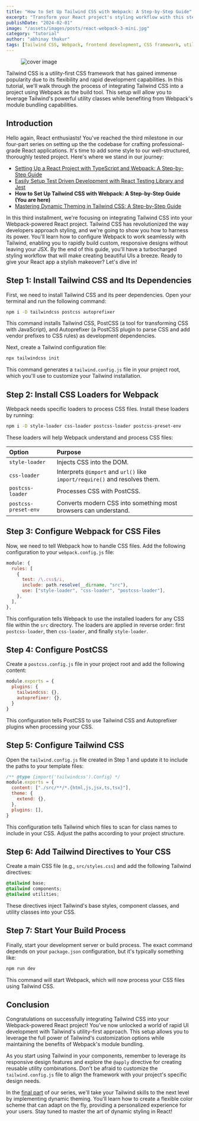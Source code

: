 ```yaml
---
title: "How to Set Up Tailwind CSS with Webpack: A Step-by-Step Guide"
excerpt: "Transform your React project's styling workflow with this step-by-step guide to integrating Tailwind CSS with Webpack. In this third installment of our series, you'll learn how to harness the power of utility-first CSS, preparing you for our final chapter on implementing dynamic theming."
publishDate: "2024-02-01"
image: "/assets/images/posts/react-webpack-3-mini.jpg"
category: "tutorial"
author: "abhinay thakur"
tags: [Tailwind CSS, Webpack, frontend development, CSS framework, utility-first CSS, web development, JavaScript tooling, PostCSS]
---
```

  
<figure class="text-center text-xs -mx-32">
  <img src="/assets/images/posts/react-webpack-3.jpg" alt="cover image" />
</figure>


<p class="first-letter:text-5xl first-letter:font-medium">
Tailwind CSS is a utility-first CSS framework that has gained immense popularity due to its flexibility and rapid development capabilities. In this tutorial, we'll walk through the process of integrating Tailwind CSS into a project using Webpack as the build tool. This setup will allow you to leverage Tailwind's powerful utility classes while benefiting from Webpack's module bundling capabilities.
</p>

## Introduction
Hello again, React enthusiasts! You've reached the third milestone in our four-part series on setting up the the codebase for crafting professional-grade React applications. It's time to add some style to our well-structured, thoroughly tested project. Here's where we stand in our journey:

- <a href="/blog/setting-up-a-react-project-with-typescript-and-webpack-a-step-by-step-guide">Setting Up a React Project with TypeScript and Webpack: A Step-by-Step Guide</a>
- <a href="/blog/easily-setup-test-driven-development-with-react-testing-library-and-jest">Easily Setup Test Driven Development with React Testing Library and Jest</a>
- <strong>How to Set Up Tailwind CSS with Webpack: A Step-by-Step Guide (You are here)</strong>
- <a href="/blog/mastering-dynamic-theming-in-tailwind-css-a-step-by-step-guide">Mastering Dynamic Theming in Tailwind CSS: A Step-by-Step Guide</a>

In this third installment, we're focusing on integrating Tailwind CSS into your Webpack-powered React project. Tailwind CSS has revolutionized the way developers approach styling, and we're going to show you how to harness its power. You'll learn how to configure Webpack to work seamlessly with Tailwind, enabling you to rapidly build custom, responsive designs without leaving your JSX. By the end of this guide, you'll have a turbocharged styling workflow that will make creating beautiful UIs a breeze. Ready to give your React app a stylish makeover? Let's dive in!

## Step 1: Install Tailwind CSS and Its Dependencies

First, we need to install Tailwind CSS and its peer dependencies. Open your terminal and run the following command:

```bash
npm i -D tailwindcss postcss autoprefixer
```

This command installs Tailwind CSS, PostCSS (a tool for transforming CSS with JavaScript), and Autoprefixer (a PostCSS plugin to parse CSS and add vendor prefixes to CSS rules) as development dependencies.

Next, create a Tailwind configuration file:

```bash
npx tailwindcss init
```

This command generates a `tailwind.config.js` file in your project root, which you'll use to customize your Tailwind installation.

## Step 2: Install CSS Loaders for Webpack

Webpack needs specific loaders to process CSS files. Install these loaders by running:

```bash
npm i -D style-loader css-loader postcss-loader postcss-preset-env
```

These loaders will help Webpack understand and process CSS files:

| Option | Purpose |
|:--------|:---------|
| `style-loader` | Injects CSS into the DOM. |
| `css-loader` | Interprets `@import` and `url()` like `import/require()` and resolves them. |
| `postcss-loader` | Processes CSS with PostCSS. |
| `postcss-preset-env` | Converts modern CSS into something most browsers can understand. |

## Step 3: Configure Webpack for CSS Files

Now, we need to tell Webpack how to handle CSS files. Add the following configuration to your `webpack.config.js` file:

```javascript
module: {
  rules: [
    {
      test: /\.css$/i,
      include: path.resolve(__dirname, "src"),
      use: ["style-loader", "css-loader", "postcss-loader"],
    },
  ],
},
```

This configuration tells Webpack to use the installed loaders for any CSS file within the `src` directory. The loaders are applied in reverse order: first `postcss-loader`, then `css-loader`, and finally `style-loader`.

## Step 4: Configure PostCSS

Create a `postcss.config.js` file in your project root and add the following content:

```javascript
module.exports = {
  plugins: {
    tailwindcss: {},
    autoprefixer: {},
  }	
}
```

This configuration tells PostCSS to use Tailwind CSS and Autoprefixer plugins when processing your CSS.

## Step 5: Configure Tailwind CSS

Open the `tailwind.config.js` file created in Step 1 and update it to include the paths to your template files:

```javascript
/** @type {import('tailwindcss').Config} */
module.exports = {
  content: ["./src/**/*.{html,js,jsx,ts,tsx}"],
  theme: {
    extend: {},
  },
  plugins: [],
}
```

This configuration tells Tailwind which files to scan for class names to include in your CSS. Adjust the paths according to your project structure.

## Step 6: Add Tailwind Directives to Your CSS

Create a main CSS file (e.g., `src/styles.css`) and add the following Tailwind directives:

```css
@tailwind base;
@tailwind components;
@tailwind utilities;
```

These directives inject Tailwind's base styles, component classes, and utility classes into your CSS.

## Step 7: Start Your Build Process

Finally, start your development server or build process. The exact command depends on your `package.json` configuration, but it's typically something like:

```bash
npm run dev
```

This command will start Webpack, which will now process your CSS files using Tailwind CSS.

## Conclusion

Congratulations on successfully integrating Tailwind CSS into your Webpack-powered React project! You've now unlocked a world of rapid UI development with Tailwind's utility-first approach. This setup allows you to leverage the full power of Tailwind's customization options while maintaining the benefits of Webpack's module bundling.

As you start using Tailwind in your components, remember to leverage its responsive design features and explore the `@apply` directive for creating reusable utility combinations. Don't be afraid to customize the `tailwind.config.js` file to align the framework with your project's specific design needs.

In the <a href="/blog/mastering-dynamic-theming-in-tailwind-css-a-step-by-step-guide">final part</a> of our series, we'll take your Tailwind skills to the next level by implementing dynamic theming. You'll learn how to create a flexible color scheme that can adapt on the fly, providing a personalized experience for your users. Stay tuned to master the art of dynamic styling in React!